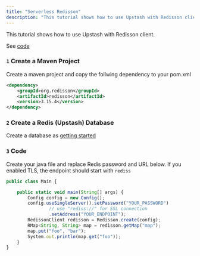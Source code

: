 ```yaml
---
title: "Serverless Redisson"
description: "This tutorial shows how to use Upstash with Redisson client."
---
```


This tutorial shows how to use Upstash with Redisson client.

See [code](https://github.com/upstash/examples/tree/master/examples/redisson)

### `1` Create a Maven Project

Create a maven project and copy the follwing dependency to your pom.xml

```xml
<dependency>
    <groupId>org.redisson</groupId>
    <artifactId>redisson</artifactId>
    <version>3.15.4</version>
</dependency>
```

### `2` Create a Redis (Upstash) Database

Create a database as [getting started](../overall/getstarted)

### `3` Code

Create your java file and replace Redis password and URL below. If you enabled
TLS, the endpoint should start with `rediss`

```typescript
public class Main {

    public static void main(String[] args) {
        Config config = new Config();
        config.useSingleServer().setPassword("YOUR_PASSWORD")
                // use "rediss://" for SSL connection
                .setAddress("YOUR_ENDPOINT");
        RedissonClient redisson = Redisson.create(config);
        RMap<String, String> map = redisson.getMap("map");
        map.put("foo", "bar");
        System.out.println(map.get("foo"));
    }
}
```
